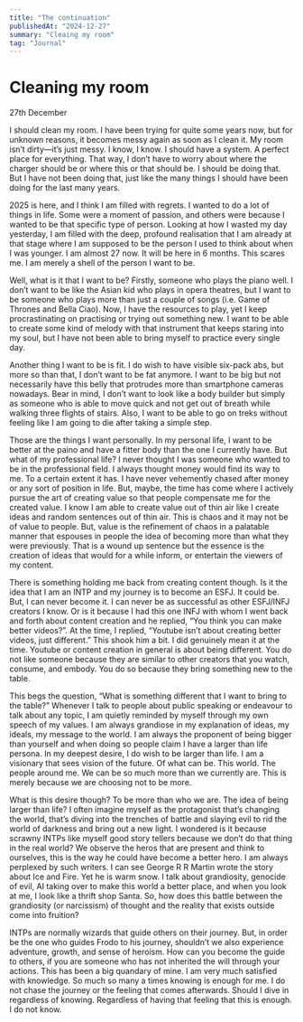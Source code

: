 ```yaml
---
title: "The continuation"
publishedAt: "2024-12-27"
summary: "Cleaing my room"
tag: "Journal"
---
```


# Cleaning my room

27th December

I should clean my room. I have been trying for quite some years now, but for unknown reasons, it becomes messy again as soon as I clean it. My room isn’t dirty—it’s just messy. I know, I know. I should have a system. A perfect place for everything. That way, I don’t have to worry about where the charger should be or where this or that should be. I should be doing that. But I have not been doing that, just like the many things I should have been doing for the last many years.

2025 is here, and I think I am filled with regrets. I wanted to do a lot of things in life. Some were a moment of passion, and others were because I wanted to be that specific type of person. Looking at how I wasted my day yesterday, I am filled with the deep, profound realisation that I am already at that stage where I am supposed to be the person I used to think about when I was younger. I am almost 27 now. It will be here in 6 months. This scares me. I am merely a shell of the person I want to be.

Well, what is it that I want to be? Firstly, someone who plays the piano well. I don’t want to be like the Asian kid who plays in opera theatres, but I want to be someone who plays more than just a couple of songs (i.e. Game of Thrones and Bella Ciao). Now, I have the resources to play, yet I keep procrastinating on practising or trying out something new. I want to be able to create some kind of melody with that instrument that keeps staring into my soul, but I have not been able to bring myself to practice every single day.

Another thing I want to be is fit. I do wish to have visible six-pack abs, but more so than that, I don’t want to be fat anymore. I want to be big but not necessarily have this belly that protrudes more than smartphone cameras nowadays. Bear in mind, I don’t want to look like a body builder but simply as someone who is able to move quick and not get out of breath while walking three flights of stairs. Also, I want to be able to go on treks without feeling like I am going to die after taking a simple step.

Those are the things I want personally. In my personal life, I want to be better at the paino and have a fitter body than the one I currently have. But what of my professional life? I never thought I was someone who wanted to be in the professional field. I always thought money would find its way to me. To a certain extent it has. I have never vehemently chased after money or any sort of position in life. But, maybe, the time has come where I actively pursue the art of creating value so that people compensate me for the created value. I know I am able to create value out of thin air like I create ideas and random sentences out of thin air. This is chaos and it may not be of value to people. But, value is the refinement of chaos in a palatable manner that espouses in people the idea of becoming more than what they were previously. That is a wound up sentence but the essence is the creation of ideas that would for a while inform, or entertain the viewers of my content.

There is something holding me back from creating content though. Is it the idea that I am an INTP and my journey is to become an ESFJ. It could be. But, I can never become it. I can never be as successful as other ESFJ/INFJ creators I know. Or is it because I had this one INFJ with whom I went back and forth about content creation and he replied, “You think you can make better videos?”. At the time, I replied, “Youtube isn’t about creating better videos, just different.” This shook him a bit. I did genuinely mean it at the time. Youtube or content creation in general is about being different. You do not like someone because they are similar to other creators that you watch, consume, and embody. You do so because they bring something new to the table.

This begs the question, “What is something different that I want to bring to the table?” Whenever I talk to people about public speaking or endeavour to talk about any topic, I am quietly reminded by myself through my own speech of my values. I am always grandiose in my explanation of ideas, my ideals, my message to the world. I am always the proponent of being bigger than yourself and when doing so people claim I have a larger than life persona. In my deepest desire, I do wish to be larger than life. I am a visionary that sees vision of the future. Of what can be. This world. The people around me. We can be so much more than we currently are. This is merely because we are choosing not to be more.

What is this desire though? To be more than who we are. The idea of being larger than life? I often imagine myself as the protagonist that’s changing the world, that’s diving into the trenches of battle and slaying evil to rid the world of darkness and bring out a new light. I wondered is it because scrawny INTPs like myself good story tellers because we don’t do that thing in the real world? We observe the heros that are present and think to ourselves, this is the way he could have become a better hero. I am always perplexed by such writers. I can see George R R Martin wrote the story about Ice and Fire. Yet he is warm snow. I talk about grandiosity, genocide of evil, AI taking over to make this world a better place, and when you look at me, I look like a thrift shop Santa. So, how does this battle between the grandiosity (or narcissism) of thought and the reality that exists outside come into fruition?

INTPs are normally wizards that guide others on their journey. But, in order be the one who guides Frodo to his journey, shouldn’t we also experience adventure, growth, and sense of heroism. How can you become the guide to others, if you are someone who has not inherited the will through your actions. This has been a big quandary of mine. I am very much satisfied with knowledge. So much so many a times knowing is enough for me. I do not chase the journey or the feeling that comes afterwards. Should I dive in regardless of knowing. Regardless of having that feeling that this is enough. I do not know.
